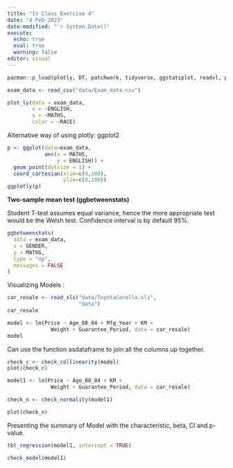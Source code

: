 ```yaml
---
title: "In Class Exercise 4"
date: "4 Feb 2023"
date-modified: "'r System.Date()"
execute: 
  echo: true
  eval: true
  warning: false
editor: visual
---
```


```r
pacman::p_load(plotly, DT, patchwork, tidyverse, ggstatsplot, readxl, performance, parameters, see, gtsummary)
```

```r
exam_data <- read_csv("data/Exam_data.csv")
```

```r
plot_ly(data = exam_data, 
        x = ~ENGLISH,
        y = ~MATHS,
        color = ~RACE)
```

Alternative way of using plotly: ggplot2

```r
p <- ggplot(data=exam_data, 
            aes(x = MATHS,
                y = ENGLISH)) +
  geom_point(dotsize = 1) +
  coord_cartesian(xlim=c(0,100),
                  ylim=c(0,100))
ggplotly(p) 
```

**Two-sample mean test (ggbetweenstats)**

Student T-test assumes equal variance, hence the more appropriate test would be the Welsh test. Confidence interval is by default 95%.

```r
ggbetweenstats(
  data = exam_data,
  x = GENDER, 
  y = MATHS,
  type = "np",
  messages = FALSE
)
```

Visualizing Models :

```r
car_resale <- read_xls("data/ToyotaCorolla.xls", 
                       "data")
car_resale
```

```r
model <- lm(Price ~ Age_08_04 + Mfg_Year + KM + 
              Weight + Guarantee_Period, data = car_resale)
model
```

Can use the function asdataframe to join all the columns up together.

```r
check_c <- check_collinearity(model)
plot(check_c)
```

```r
model1 <- lm(Price ~ Age_08_04 + KM + 
              Weight + Guarantee_Period, data = car_resale)

check_n <- check_normality(model1)

plot(check_n)
```

Presenting the summary of Model with the characteristic, beta, CI and p-value.

```r
tbl_regression(model1, intercept = TRUE)

check_model(model1)
```
